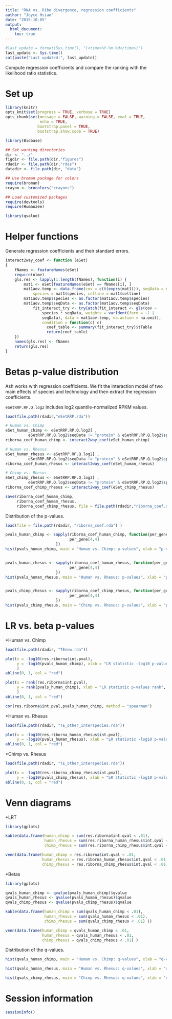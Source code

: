 ```yaml
---
title: "RNA vs. Ribo divergence, regression coefficients"
author: "Joyce Hsiao"
date: "2015-10-05"
output: 
  html_document:
    toc: true
---
```


```r
#last_update = format(Sys.time(), "(<time>%Y-%m-%d</time>)")
last_update <- Sys.time()
cat(paste("Last updated:", last_update))
```

Compute regression coefficients and compare the ranking with the likelihood ratio statistics.

Set up
======

```r
library(knitr)
opts_knit$set(progress = TRUE, verbose = TRUE)
opts_chunk$set(message = FALSE, warning = FALSE, eval = TRUE, 
               echo = TRUE,
              bootstrap.panel = TRUE, 
              bootstrap.show.code = TRUE)
```


```r
library(Biobase)

## Set working directories 
dir <- "../"
figdir <- file.path(dir,"figures")
rdadir <- file.path(dir,"rdas")
datadir <- file.path(dir, "data")

## Use broman package for colors
require(broman)
crayon <- brocolors("crayons")

## Load customized packages
require(devtools)
require(Humanzee)

library(qvalue)
```



Helper functions
================

Generate regression coefficients and their standard errors.

```r
interact2way_coef <- function (eSet) 
{
    fNames <- featureNames(eSet)
    require(nlme)
    gls.res <- lapply(1:length(fNames), function(i) {
        mat1 <- eSet[featureNames(eSet) == fNames[i], ]
        mat1aov.temp <- data.frame(cov = c(t(exprs(mat1))), seqData = mat1$seqData, 
            species = mat1$species, celline = mat1$celline)
        mat1aov.temp$species <- as.factor(mat1aov.temp$species)
        mat1aov.temp$seqData <- as.factor(mat1aov.temp$seqData)
            fit_interact_try <- tryCatch(fit_interact <- gls(cov ~ 
                species * seqData, weights = varIdent(form = ~1 | 
                seqData), data = mat1aov.temp, na.action = na.omit), 
                condition = function(c) c)
                  coef_table <- summary(fit_interact_try)$tTable
                  return(coef_table)
    })
    names(gls.res) <- fNames
    return(gls.res)
}
```



Betas p-value distribution
==========================

Ash works with regression coefficients. We fit the interaction model of two main effects of species and technology and then extract the regression coefficients.

`eSetRRP.RP.Q.log2` includes log2 quantile-normalized RPKM values.

```r
load(file.path(rdadir,"eSetRRP.rda"))

# Human vs. Chimp
eSet_human_chimp <- eSetRRP.RP.Q.log2[ , 
          eSetRRP.RP.Q.log2$seqData != "protein" & eSetRRP.RP.Q.log2$species != "rhesus"]
riborna_coef_human_chimp <- interact2way_coef(eSet_human_chimp)

# Human vs. Rhesus
eSet_human_rhesus <- eSetRRP.RP.Q.log2[ , 
          eSetRRP.RP.Q.log2$seqData != "protein" & eSetRRP.RP.Q.log2$species != "chimp"]
riborna_coef_human_rhesus <- interact2way_coef(eSet_human_rhesus)

# Chimp vs. Rhesus
eSet_chimp_rhesus <- eSetRRP.RP.Q.log2[ , 
          eSetRRP.RP.Q.log2$seqData != "protein" & eSetRRP.RP.Q.log2$species != "human"]
riborna_coef_chimp_rhesus <- interact2way_coef(eSet_chimp_rhesus)

save(riborna_coef_human_chimp,
     riborna_coef_human_rhesus,
     riborna_coef_chimp_rhesus, file = file.path(rdadir,"riborna_coef.rda"))
```


Distribution of the p-values.

```r
load(file = file.path(rdadir, "riborna_coef.rda") )

pvals_human_chimp <- sapply(riborna_coef_human_chimp, function(per_gene) {
                            per_gene[4,4]
                      })
hist(pvals_human_chimp, main = "Human vs. Chimp: p-values", xlab = "p-values", breaks = 100)


pvals_human_rhesus <- sapply(riborna_coef_human_rhesus, function(per_gene) {
                            per_gene[4,4]
                      })
hist(pvals_human_rhesus, main = "Human vs. Rhesus: p-values", xlab = "p-values", breaks = 100)


pvals_chimp_rhesus <- sapply(riborna_coef_chimp_rhesus, function(per_gene) {
                            per_gene[4,4]
                      })
hist(pvals_chimp_rhesus, main = "Chimp vs. Rhesus: p-values", xlab = "p-values", breaks = 100)
```



LR vs. beta p-values
====================

*Human vs. Chimp

```r
load(file.path(rdadir, "TEnew.rda"))

plot(x = -log10(res.riborna$int.pval),
     y = -log10(pvals_human_chimp), xlab = "LR statistic -log10 p-values", ylab = "beta -log10 p-values"
     )
abline(0, 1, col = "red")

plot(x = rank(res.riborna$int.pval),
     y = rank(pvals_human_chimp), xlab = "LR statistic p-values rank", ylab = "beta p-values rank",xlim = c(0,1000), ylim = c(0,1000)
     )
abline(0, 1, col = "red")

cor(res.riborna$int.pval,pvals_human_chimp, method = "spearman")
```



*Human vs. Rhesus

```r
load(file.path(rdadir, "TE_other_interspecies.rda"))

plot(x = -log10(res.riborna_human_rhesus$int.pval),
     y = -log10(pvals_human_rhesus), xlab = "LR statistic -log10 p-values", ylab = "beta -log10 p-values")
abline(0, 1, col = "red")
```



*Chimp vs. Rhesus

```r
load(file.path(rdadir, "TE_other_interspecies.rda"))

plot(x = -log10(res.riborna_chimp_rhesus$int.pval),
     y = -log10(pvals_chimp_rhesus), xlab = "LR statistic -log10 p-values", ylab = "beta -log10 p-values")
abline(0, 1, col = "red")
```


Venn diagrams
=============

*LRT

```r
library(gplots)

kable(data.frame(human_chimp = sum(res.riborna$int.qval < .01),
                 human_rhesus = sum(res.riborna_human_rhesus$int.qval < .01),
                 chimp_rhesus = sum(res.riborna_chimp_rhesus$int.qval < .01) ))

venn(data.frame(human_chimp = res.riborna$int.qval < .01,
                human_rhesus = res.riborna_human_rhesus$int.qval < .01,
                chimp_rhesus = res.riborna_chimp_rhesus$int.qval < .01) )
```



*Betas

```r
library(gplots)

qvals_human_chimp <- qvalue(pvals_human_chimp)$qvalue
qvals_human_rhesus <- qvalue(pvals_human_rhesus)$qvalue
qvals_chimp_rhesus <- qvalue(pvals_chimp_rhesus)$qvalue

kable(data.frame(human_chimp = sum(qvals_human_chimp < .01),
                 human_rhesus = sum(qvals_human_rhesus < .01),
                 chimp_rhesus = sum(qvals_chimp_rhesus < .01) ))

venn(data.frame(human_chimp = qvals_human_chimp < .01,
                human_rhesus = qvals_human_rhesus < .01,
                chimp_rhesus = qvals_chimp_rhesus < .01) )
```


Distribution of the q-values.

```r
hist(qvals_human_chimp, main = "Human vs. Chimp: q-values", xlab = "q-values", breaks = 100)

hist(qvals_human_rhesus, main = "Human vs. Rhesus: q-values", xlab = "q-values", breaks = 100)

hist(qvals_chimp_rhesus, main = "Chimp vs. Rhesus: q-values", xlab = "q-values", breaks = 100)
```


Session information
========================


```r
sessionInfo()
```

